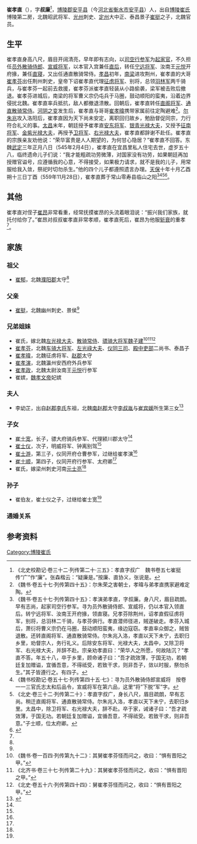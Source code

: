 '''崔孝直'''（{{bd|488年||545年| 2月4日|}}），字'''叔廉'''<ref>《北史校勘记·卷三十二·列传第二十·三五》：孝直字叔广　魏书卷五七崔挺传“广”作“廉”。张森楷云：“疑廉是。”按廉、直协义，张说是。</ref>，[[博陵郡|博陵郡]][[安平县|安平县]]（今[[河北省|河北省]][[衡水市|衡水市]][[安平县|安平县]]）人，出自[[博陵崔氏|博陵崔氏]]博陵第二房，北魏昭武将军、[[光州_(山东)|光州]]刺史、[[定州_(北魏)|定州]]大中正、泰昌景子[[崔挺|崔挺]]之子，北魏官员。

==生平==
崔孝直身高八尺，眉目开阔清亮，早年即有志向，以[[司空行参军|司空行参军]]为[[起家官|起家官]]，不久担任[[员外散骑侍郎|员外散骑侍郎]]、[[宣威将军|宣威将军]]，以本官入宫兼任[[直后|直后]]，转任[[宁远将军|宁远将军]]、汝南王[[元悦|元悦]]开府掾，兼任[[直寝|直寝]]，又出任通直散骑常侍。[[孝昌_(年号)|孝昌]]初年，[[南梁|南梁]]进攻荆州，崔孝直的大哥[[崔孝芬|崔孝芬]]出任荆州刺史，皇帝下诏崔孝直代理[[征虏将军|征虏将军]]、别将，总领[[羽林军|羽林军]]两千骑兵，与崔孝芬一起前去救援，崔孝芬派崔孝直轻装从小路偷袭，梁军被击败后撤退。崔孝芬进城后，南梁的将军曹义宗仍屯兵于马圈，鼓动顺阳的蛮夷，沿着边界侵扰北魏。崔孝直率兵抵抗，敌人都撤退溃散。回朝后，崔孝直转任[[直阁将军|直阁将军]]、[[通直散骑常侍|通直散骑常侍]]。[[河阴之变|河阴之变]]发生后，崔孝直与哥哥[[崔孝暐|崔孝暐]]携带家属前往定陶避难<ref>《魏书·卷五十七·列传第四十五》：尔朱荣之害朝士，孝暐与弟孝直携家避难定陶。</ref>。[[尔朱兆|尔朱兆]]攻入洛阳后，崔孝直因为天下尚未安定，离职回归故乡，勉励督促同宗，力行符合礼义的事。[[太昌|太昌]]末年，朝廷授予崔孝直[[安东将军|安东将军]]、[[银青光禄大夫|银青光禄大夫]]，又授予[[征南将军|征南将军]]、[[金紫光禄大夫|金紫光禄大夫]]，再授予[[卫将军|卫将军]]、[[右光禄大夫|右光禄大夫]]，崔孝直都辞谢不赴任。崔孝直的宗族亲友劝他说：“荣华富贵是人人期望的，为何甘心隐居？”崔孝直不回答。东魏[[武定_(东魏)|武定]]三年正月八日（545年2月4日），崔孝直在宜昌里私人住宅去世，虚岁五十八，临终遗命儿子们说：“我才能粗疏功劳微薄，对国家没有功劳，如果朝廷再加授赠官谥号，应遵循我的心意，不得接受，如果极力请求，就不是我的儿子，用常服给我入敛，祭祀时切勿杀生。”他的四个儿子都遵照遗言办理。[[天保_(北齐)|天保]]十年十月乙酉朔十三日丁酉（559年11月28日），崔孝直葬于常山零寿县临山之阳<ref>《魏书·卷五十七·列传第四十五》：孝演弟孝直，字叔廉。身八尺，眉目疏朗。早有志尚，起家司空行参军。寻为员外散骑侍郎、宣威将，仍以本官入领直后。转宁远将军、汝南王开府掾，领直寝。兄孝芬除荆州，诏孝直假征虏将军，别将，总羽林二千骑，与孝芬俱行。孝直潜师径进，贼遂破走。孝芬入城后，萧衍将曹义宗仍在马圈，鼓动顺阳蛮夷，缘边寇窃。孝直率众御之，贼皆退散。还转直阁将军、通直散骑常侍。尔朱兆入洛，孝直以天下未宁，去职归乡里，劝督宗人，务行礼义。后除安东将军、光禄大夫，太昌中，又除卫将军、右光禄大夫，并辞不赴。宗亲劝孝直曰：“荣华人之所愿，何故陆沉？”孝直不答。年五十八，卒于乡里，顾命诸子曰：“吾才疏效薄，于国无功，若朝廷复加赠谥，宜循吾意，不得祗受，若致干求，则非吾子，敛以时服，祭勿杀生。”其子皆遵行之。有四子。</ref><ref>《魏书校勘记·卷五十七·列传第四十五·七》：寻为员外散骑侍郎宣威将　按卷一一三官氏志太和后品令，宣威将军在第六品，这里“将”下脱“军”字。</ref><ref>《北史·卷三十二·列传第二十》：孝直字叔广，身长八尺，眉目疏朗，早有志尚。稍迁直阁将军、通直散骑常侍。尔朱兆入洛，孝直以天下未宁，去职归乡里。太昌中，除卫将军、右光禄大夫，辞不赴。卒于家，诫诸子曰：“吾才疏效薄，于国无功。若朝廷复加赠谥，宜循吾意，不得祗受。若致干求，则非吾意。”子士顺，位太府卿。</ref><ref name=autogenerated1>{{Citation| | author=殷宪| year=2015年| title=《邢子才、魏收撰铭的两方北齐墓志——兼及北朝后期墓志的文士撰铭问题》| periodical=《中国艺术时空》| volume=| issue=06期| pages=25-34| url=http://www.cnki.com.cn/Article/CJFDTOTAL-YSSK201506009.htm| doi=| oclc=| accessdate=2016-06-12| archive-date=2016-08-07| archive-url=https://web.archive.org/web/20160807160204/http://www.cnki.com.cn/Article/CJFDTOTAL-YSSK201506009.htm| dead-url=no}}</ref>。

==其他==
崔孝直对侄子[[崔昂|崔昂]]非常看重，经常抚摸崔昂的头流着眼泪说：“振兴我们家族，就托付给你了。”崔昂对叔叔崔孝直非常孝顺，崔孝直死后，崔昂为他服[[斩衰|斩衰]]的重孝<ref name=autogenerated1 />。

==家族==
{{main|博陵第二房世系图}}

===祖父===
*[[崔郁|崔郁]]，北魏[[濮阳郡|濮阳郡]]太守<ref name=autogenerated1 />

===父亲===
*[[崔挺|崔挺]]，北魏幽州刺史、景侯<ref name=autogenerated1 />

===兄弟姐妹===
*崔氏，嫁北魏[[左光禄大夫|左光禄大夫]]、[[散骑常侍|散骑常侍]]、[[骠骑大将军|骠骑大将军]][[魏子建|魏子建]]<ref>《魏书·卷一百四·列传第九十二》：其舅崔孝芬怪而问之，收曰：“惧有晋阳之甲。”</ref><ref>《北齐书·卷三十七·列传第二十九》：其舅崔孝芬怪而问之，收曰：“惧有晋阳之甲。”</ref><ref>《北史·卷五十六·列传第四十四》：舅崔孝芬怪而问之，收曰：“惧有晋阳之甲。”</ref>
*[[崔孝芬|崔孝芬]]，北魏[[车骑大将军|车骑大将军]]、[[左光祿大夫|左光祿大夫]]、[[仪同三司|仪同三司]]、[[殿中尚书|殿中]][[吏部尚书|吏部]]二尚书、泰昌子
*[[崔孝暐|崔孝暐]]，北魏征虏将军、[[赵郡|赵郡]]太守
*[[崔孝演|崔孝演]]，北魏瀛州安西府外兵参军
*[[崔孝政|崔孝政]]，北魏太尉汝南王[[元悦|元悦]]行参军
*崔嫔，[[魏孝文帝|魏孝文帝]]妃嫔

===夫人===
*李幼芷，出自[[赵郡李氏|赵郡李氏]]东祖，北魏[[南赵郡|南赵郡]]太守[[李叔胤|李叔胤]]与[[崔宾媛|崔宾媛]]所生第三女<ref>{{Citation| last=陶| first=钧| author-link=陶钧| year=2012年| title=《北魏崔宾媛墓志考释》| periodical=《收藏家》| volume=| issue=06期| pages=25-34| url=http://www.cnki.com.cn/Article/CJFDTotal-SCJA201206005.htm| doi=| oclc=| accessdate=2015-05-30| archive-date=2016-03-04| archive-url=https://web.archive.org/web/20160304082037/http://www.cnki.com.cn/Article/CJFDTotal-SCJA201206005.htm| dead-url=no}}</ref>

===子女===
*[[崔士宽|崔士宽]]，长子，骠大府骑兵参军、代理颍川郡太守<ref name=autogenerated1 />
*[[崔士仪|崔士仪]]，次子，明威将军、钟离别驾<ref name=autogenerated1 />
*[[崔士游|崔士游]]，第三子，仪同开府仓曹参军，过继给崔孝演<ref name=autogenerated1 />
*[[崔士顺|崔士顺]]，第四子，仪同开府行参军、太府卿<ref name=autogenerated1 />
*崔氏，嫁梁州刺史河南[[元士亮|元士亮]]<ref name=autogenerated1 />

===孙子===
*崔伯友，崔士仪之子，过继给崔士宽<ref name=autogenerated1 />

===通婚关系===
<center>
{{chart/start}}
{{chart | | | | | | | | | | | | | | | Ku |Ku=[[崔琨|崔琨]]}}
{{chart | | | | | | | | | | | |,|-|-|-|^|-|-|-|.| }}
{{chart | | | | | | | | | | | Ji | | | | | | Yu |Ji=[[崔经|崔经]]|Yu=[[崔郁|崔郁]]}}
{{chart | | | | | | | | | | | |!| | | | | | | |!}}
{{chart | | | | | | | | | | | Bi | | | | | | Ti |Bi=[[崔辩|崔辩]]|Ti=[[崔挺|崔挺]]}}
{{chart | | | | | | | | | | | |!| | | | | | | |!}}
{{chart | | | | | | | | | | | By | | | | | | |!|By=[[崔宾媛|崔宾媛]]}}
{{chart | | | | | | | |,|-|-|-|(| | | | | | | |!}}
{{chart | | | We |v| Jy | | Yz |-|-|v|-|-| Xz |We=[[宋维|宋维]]|Jy=[[李敬仪|李敬仪]]|Yz=[[李幼芷|李幼芷]]|Xz=崔孝直}}
{{chart | | | | | |!| | | | | |,|-|-|-|+|-|-|-|v|-|-|-|.| }}
{{chart | Zm |v| Ly | | | | Sk | | Sy | | So | | Ss |Zm=[[李祖牧|李祖牧]]|Ly=[[宋灵媛|宋灵媛]]|Sk=[[崔士宽|崔士宽]]|Sy=[[崔士仪|崔士仪]]|So=[[崔士游|崔士游]]|Ss=[[崔士顺|崔士顺]]}}
{{chart | | | |!| | | | | | | |L|~|~|7|!}}
{{chart | | | Ls |-|-|-|-|-|-|-|-|-| By |Ls=赵郡李氏|By=[[崔伯友|崔伯友]]}}
{{chart/end}}
</center>

==参考资料==
{{reflist}}

[[Category:博陵崔氏|Category:博陵崔氏]]